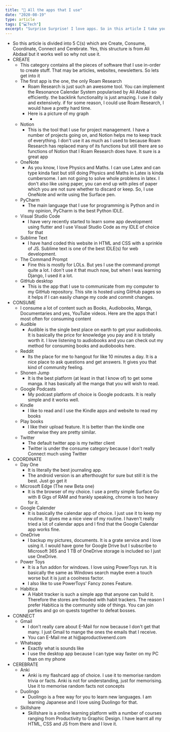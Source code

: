 ```yaml
---
title: "📲 All the apps that I use"
date: "2020-08-19"
type: article
tags: ["💻Tech"]
excerpt: "Surprise Surprise! I love apps. So in this article I take you though some of my favourite apps"
---
```


<ul>
  <li>
    So this article is divided into 5 C(s) which are Create, Consume,
    Coordinate, Connect and Cerebrate. Yes, this structure is from Ali Abdaal
    but it works well so why not use it.
  </li>
  <li>
    CREATE
    <ul>
      <li>
        This category contains all the pieces of software that I use in-order to
        create stuff. That may be articles, websites, newsletters. So lets get
        into it
      </li>
      <li>
        The first app is the one, the only Roam Research
        <ul>
          <li>
            Roam Research is just such an awesome tool. You can implement the
            Resonance Calendar System popularised by Ali Abdaal so efficiently.
            the backlink functionality is just amazing. I use it daily and
            extensively. if for some reason, I could use Roam Research, I would
            have a pretty hard time.
          </li>
          <li>
            Here is a picture of my graph
            <ul>
              <li>
                <img
                  className="img-fluid"
                  src="./images/roam-rectangle-light.png"
                  alt=""
                />
              </li>
            </ul>
          </li>
        </ul>
      </li>
      <li>
        Notion
        <ul>
          <li>
            This is the tool that I use for project management. I have a number
            of projects going on, and Notion helps me to keep track of
            everything. I don&#39;t use it as much as I used to because Roam
            Research has replaced many of its functions but still there are so
            functions of Notion that I Roam Research does have. It sure is a
            great app
          </li>
        </ul>
      </li>
      <li>
        OneNote
        <ul>
          <li>
            As you know, I love Physics and Maths. I can use Latex and can type
            kinda fast but still doing Physics and Maths in Latex is kinda
            cumbersome. I am not going to solve whole problems in latex. I
            don&#39;t also like using paper, you can end up with piles of paper
            which you are not sure whether to discard or keep. So, I use OneNote
            and write using the Surface pen.
          </li>
        </ul>
      </li>
      <li>
        PyCharm
        <ul>
          <li>
            The main language that I use for programming is Python and in my
            opinion, PyCharm is the best Python IDLE.
          </li>
        </ul>
      </li>
      <li>
        Visual Studio Code
        <ul>
          <li>
            I have very recently started to learn some app development using
            flutter and I use Visual Studio Code as my IDLE of choice for that
          </li>
        </ul>
      </li>
      <li>
        Sublime Text
        <ul>
          <li>
            I have hand coded this website in HTML and CSS with a sprinkle of
            JS. Sublime text is one of the best IDLE(s) for web development.
          </li>
        </ul>
      </li>
      <li>
        The Command Prompt
        <ul>
          <li>
            Fine this is mostly for LOLs. But yes I use the command prompt quite
            a lot. I don&#39;t use it that much now, but when I was learning
            Django, I used it a lot.
          </li>
        </ul>
      </li>
      <li>
        GitHub desktop
        <ul>
          <li>
            This is the app that I use to communicate from my computer to my
            GitHub repository. This site is hosted using GitHub pages so it
            helps if I can easily change my code and commit changes.
          </li>
        </ul>
      </li>
    </ul>
  </li>
  <li>
    CONSUME
    <ul>
      <li>
        I consume a lot of content such as Books, Audiobooks, Manga,
        Documentaries and yes, YouTube videos. Here are the apps that I most
        often for consuming content
      </li>
      <li>
        Audible
        <ul>
          <li>
            Audible is the single best place on earth to get your audiobooks. It
            is basically the price for knowledge you pay and it is totally worth
            it. I love listening to audiobooks and you can check out my method
            for consuming books and audiobooks here.
          </li>
        </ul>
      </li>
      <li>
        Reddit
        <ul>
          <li>
            Its the place for me to hangout for like 10 minutes a day. It is a
            nice place to ask questions and get answers. It gives you that kind
            of community feeling.
          </li>
        </ul>
      </li>
      <li>
        Shonen Jump
        <ul>
          <li>
            It is the best platform (at least in that I know of) to get some
            manga. it has basically all the manga that you will wish to read.
          </li>
        </ul>
      </li>
      <li>
        Google Podcasts
        <ul>
          <li>
            My podcast platform of choice is Google podcasts. It is really
            simple and it works well.
          </li>
        </ul>
      </li>
      <li>
        Kindle
        <ul>
          <li>
            I like to read and I use the Kindle apps and website to read my
            books
          </li>
        </ul>
      </li>
      <li>
        Play books
        <ul>
          <li>
            I like their upload feature. It is better than the kindle one
            otherwise they are pretty similar.
          </li>
        </ul>
      </li>
      <li>
        Twitter
        <ul>
          <li>The default twitter app is my twitter client</li>
          <li>
            Twitter is under the consume category because I don&#39;t really
            Connect much using Twitter
          </li>
        </ul>
      </li>
    </ul>
  </li>
  <li>
    COORDINATE
    <ul>
      <li>
        Day One
        <ul>
          <li>It is literally the best journaling app.</li>
          <li>
            The android version is an afterthought for sure but still it is the
            best. Just go get it
          </li>
        </ul>
      </li>
      <li>
        Microsoft Edge (The new Beta one)
        <ul>
          <li>
            It is the browser of my choice. I use a pretty simple Surface Go
            with 8 Gigs of RAM and frankly speaking, chrome is too heavy for it.
          </li>
        </ul>
      </li>
      <li>
        Google Calender
        <ul>
          <li>
            It is basically the calendar app of choice. I just use it to keep my
            routine. It gives me a nice view of my routine. I haven&#39;t really
            tried a lot of calendar apps and I find that the Google Calendar app
            works fine.
          </li>
        </ul>
      </li>
      <li>
        OneDrive
        <ul>
          <li>
            I backup my pictures, documents. It is a grate service and I love
            using it. I would have gone for Google Drive but I subscribe to
            Microsoft 365 and 1 TB of OneDrive storage is included so I just use
            OneDrive.
          </li>
        </ul>
      </li>
      <li>
        Power Toys
        <ul>
          <li>
            It is a fun addon for windows. I love using PowerToys run. It is
            basically the same as Windows search maybe even a touch worse but it
            is just a coolness factor.
          </li>
          <li>I also like to use PowerToys&#39; Fancy zones Feature.</li>
        </ul>
      </li>
      <li>
        Habitica
        <ul>
          <li>
            A Habit tracker is such a simple app that anyone can build it.
            Therefore the stores are flooded with habit trackers. The reason I
            prefer Habitica is the community side of things. You can join
            parties and go on quests together to defeat bosses.
          </li>
        </ul>
      </li>
    </ul>
  </li>
  <li>
    CONNECT
    <ul>
      <li>
        Gmail
        <ul>
          <li>
            I don&#39;t really care about E-Mail for now because I don&#39;t get
            that many. I just Gmail to mange the ones the emails that I receive.
          </li>
          <li>You can E-Mail me at hi@aproductivenerd.com</li>
        </ul>
      </li>
      <li>
        Whatsapp
        <ul>
          <li>Exactly what is sounds like</li>
          <li>
            I use the desktop app because I can type way faster on my PC than on
            my phone
          </li>
        </ul>
      </li>
    </ul>
  </li>
  <li>
    CEREBRATE
    <ul>
      <li>
        Anki
        <ul>
          <li>
            Anki is my flashcard app of choice. I use it to memorise random
            trivia or facts. Anki is not for understanding, just for memorising.
            Use it to memorise random facts not concepts
          </li>
        </ul>
      </li>
      <li>
        Duolingo
        <ul>
          <li>
            Duolingo is a free way for you to learn new languages. I am learning
            Japanese and I love using Duolingo for that.
          </li>
        </ul>
      </li>
      <li>
        Skillshare
        <ul>
          <li>
            Skillshare is a online learning platform with a number of courses
            ranging from Productivity to Graphic Design. I have learnt all my
            HTML, CSS and JS from there and I love it.
          </li>
        </ul>
      </li>
    </ul>
  </li>
</ul>
